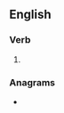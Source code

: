 ==English==

===Verb===
{{head|en|verb form}}

# {{en-third-person singular of|nictate}}

===Anagrams===
* {{anagrams|en|a=aceinstt|cantiest|entastic|stancite|testican|tetanics}}